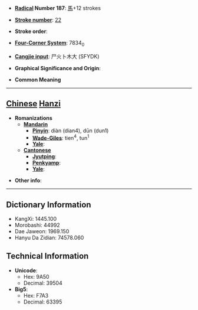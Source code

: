* '''[[Wiktionary:Chinese radical index| Radical]] Number 187''': [[Wiktionary:Chinese radical index 馬|馬]]+12 strokes

* '''[[Wiktionary:Chinese total strokes index|Stroke number]]''': [[Wiktionary:Chinese total strokes index 22|22]]

* '''Stroke order''': 

* '''[[Wiktionary:Chinese four corner index|Four-Corner System]]''': 7834<sub>0</sub>

* '''[[Wiktionary:Chinese Cangjie index|Cangjie input]]''': 尸火卜木大 (SFYDK)

* '''Graphical Significance and Origin''': 

* '''Common Meaning'''

----

== [[Chinese]] [[Hanzi]] ==

* '''Romanizations'''
** '''[[Mandarin]]'''
*** '''[[Pinyin]]''': diàn (dian4), dūn (dun1)
*** '''[[Wade-Giles]]''': tien<sup>4</sup>, tun<sup>1</sup>
*** '''[[Yale]]''': 
** '''[[Cantonese]]'''
*** '''[[Jyutping]]''':
*** '''[[Penkyamp]]''': 
*** '''[[Yale]]''': 

* '''Other info''': 

----

== Dictionary Information ==

* KangXi: 1445.100
* Morobashi: 44992
* Dae Jaweon: 1969.150
* Hanyu Da Zidian: 74578.060

== Technical Information ==

* '''Unicode''':
** Hex: 9A50
** Decimal: 39504
* '''Big5''':
** Hex: F7A3
** Decimal: 63395